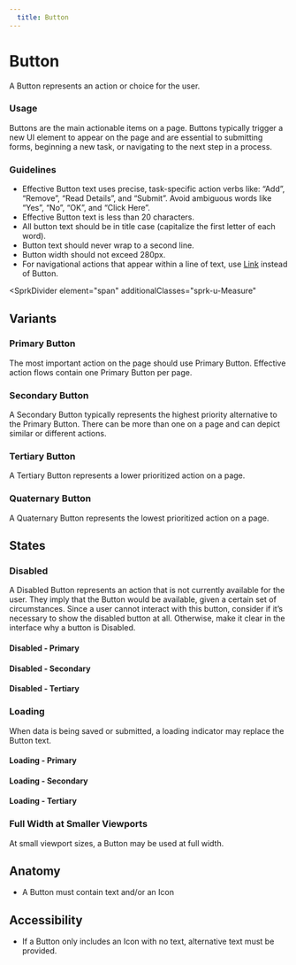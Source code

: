 ```yaml
---
  title: Button
---
```


# Button

A Button represents an action or choice for the user.

<ComponentPreview
  componentName="button--primary"
  hasReact
  hasAngular
  hasHTML
/>

### Usage

Buttons are the main actionable items on a page.
Buttons typically trigger a new UI element to appear
on the page and are essential to submitting forms,
beginning a new task, or navigating to the next
step in a process.

### Guidelines

- Effective Button text uses precise, task-specific
action verbs like: “Add”, “Remove”, “Read Details”,
and “Submit”. Avoid ambiguous words like “Yes”,
“No”, “OK”, and “Click Here”.
- Effective Button text is less than 20 characters.
- All button text should be in title case
(capitalize the first letter of each word).
- Button text should never wrap to a second line.
- Button width should not exceed 280px.
- For navigational actions that appear within
a line of text, use [Link](/using-spark/components/link)
instead of Button.

<SprkDivider
 element="span"
 additionalClasses="sprk-u-Measure"
></SprkDivider>

## Variants

### Primary Button

The most important action on the page should
use Primary Button. Effective action flows
contain one Primary Button per page.

<ComponentPreview
  componentName="button--primary"
  hasReact
  hasAngular
  hasHTML
/>

### Secondary Button

A Secondary Button typically represents the
highest priority alternative to the Primary Button.
There can be more than one on a page and can depict
similar or different actions.

<ComponentPreview
  componentName="button--secondary"
  hasReact
  hasAngular
  hasHTML
/>

### Tertiary Button

A Tertiary Button represents a lower prioritized
action on a page.

<ComponentPreview
  componentName="button--tertiary"
  hasReact
  hasAngular
  hasHTML
/>

### Quaternary Button

A Quaternary Button represents the lowest prioritized
action on a page.

<ComponentPreview
  componentName="button--quaternary"
  hasReact
  hasAngular
  hasHTML
/>

## States

### Disabled

A Disabled Button represents an action that is not
currently available for the user. They imply that
the Button would be available, given a certain set
of circumstances. Since a user cannot interact with
this button, consider if it’s necessary to show the
disabled button at all. Otherwise, make it clear
in the interface why a button is Disabled.

#### Disabled - Primary
<ComponentPreview
  componentName="button--disabled"
  hasReact
  hasAngular
  hasHTML
/>

#### Disabled - Secondary
<ComponentPreview
  componentName="button--disabled-secondary"
  hasReact
  hasAngular
  hasHTML
/>

#### Disabled - Tertiary
<ComponentPreview
  componentName="button--disabled-tertiary"
  hasReact
  hasAngular
  hasHTML
/>

### Loading

When data is being saved or submitted, a loading
indicator may replace the Button text.

#### Loading - Primary
<ComponentPreview
  componentName="button--loading"
  hasReact
  hasAngular
  hasHTML
/>

#### Loading - Secondary
<ComponentPreview
  componentName="button--loading-secondary"
  hasHTML
  hasReact
  hasAngular
/>

#### Loading - Tertiary
<ComponentPreview
  componentName="button--loading-tertiary"
  hasHTML
  hasReact
  hasAngular
/>


### Full Width at Smaller Viewports

At small viewport sizes, a Button may be used at full width.

<ComponentPreview
  componentName="button--full-width-at-small-viewport"
  hasReact
  hasAngular
  hasHTML
/>

## Anatomy

- A Button must contain text and/or an Icon

## Accessibility

- If a Button only includes an Icon with no
text, alternative text must be provided.